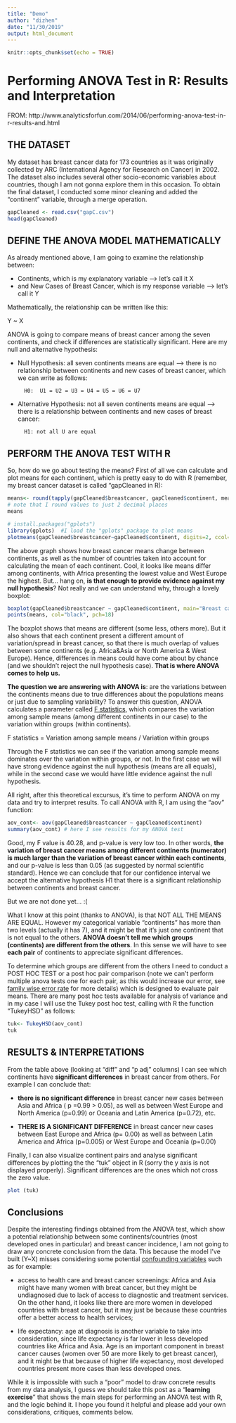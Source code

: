 ```yaml
---
title: "Demo"
author: "dizhen"
date: "11/30/2019"
output: html_document
---
```


```r
knitr::opts_chunk$set(echo = TRUE)
```

# Performing ANOVA Test in R: Results and Interpretation
FROM: http://www.analyticsforfun.com/2014/06/performing-anova-test-in-r-results-and.html

## THE DATASET
My dataset has breast cancer data for 173 countries as it was originally collected by ARC (International Agency for Research on Cancer) in 2002. The dataset also includes several other socio-economic variables about countries, though I am not gonna explore them in this occasion. To obtain the final dataset, I conducted some minor cleaning and added the "continent" variable, through a merge operation. 
```r
gapCleaned <- read.csv("gapC.csv")
head(gapCleaned)
```


## DEFINE THE ANOVA MODEL MATHEMATICALLY
As already mentioned above, I am going to examine the relationship between:

* Continents, which is my explanatory variable --> let’s call it X
* and New Cases of Breast Cancer, which is my response variable --> let’s call it Y

Mathematically, the relationship can be written like this:

Y ~ X

ANOVA is going to compare means of breast cancer among the seven continents, and check if differences are statistically significant. Here are my null and alternative hypothesis:

* Null Hypothesis: all seven continents means are equal —> there is no relationship between continents and new cases of breast cancer, which we can write as follows:

        H0:  U1 = U2 = U3 = U4 = U5 = U6 = U7
* Alternative Hypothesis: not all seven continents means are equal —> there is a relationship between continents and new cases of breast cancer:

        H1: not all U are equal
        
## PERFORM THE ANOVA TEST WITH R

So, how do we go about testing the means? First of all we can calculate and plot means for each continent, which is pretty easy to do with R (remember, my breast cancer dataset is called "gapCleaned in R):

```r

means<- round(tapply(gapCleaned$breastcancer, gapCleaned$continent, mean), digits=2)  
# note that I round values to just 2 decimal places
means
```

```r
# install.packages("gplots")
library(gplots)  #I load the "gplots" package to plot means
plotmeans(gapCleaned$breastcancer~gapCleaned$continent, digits=2, ccol="red", mean.labels=T, main="Plot of breast cancer means by continent")
```
The above graph shows how breast cancer means change between continents, as well as the number of countries taken into account for calculating the mean of each continent. Cool, it looks like means differ among continents, with Africa presenting the lowest value and West Europe the highest. But… hang on, **is that enough to provide evidence against my null hypothesis**? Not really and we can understand why, through a lovely boxplot:

```r
boxplot(gapCleaned$breastcancer ~ gapCleaned$continent, main="Breast cancer by continent (mean is black dot)", xlab="continents", ylab="new cases per 100,00 residents", col=rainbow(7))
points(means, col="black", pch=18)
```

The boxplot shows that means are different (some less, others more).  But it also shows that each continent present a different amount of variation/spread in breast cancer, so that there is much overlap of values between some continents (e.g. Africa&Asia or North America & West Europe). Hence, differences in means could have come about by chance (and we shouldn’t reject the null hypothesis case). **That is where ANOVA comes to help us.**

**The question we are answering with ANOVA is**: are the variations between the continents means due to true differences about the populations means or just due to sampling variability? To answer this question, ANOVA calculates a parameter called [F statistics](https://en.wikipedia.org/wiki/F-statistics), which compares the variation among sample means (among different continents in our case) to the variation within groups (within continents).

F statistics = Variation among sample means / Variation within groups

Through the F statistics we can see if the variation among sample means dominates over the variation within groups, or not. In the first case we will have strong evidence against the null hypothesis (means are all equals), while in the second case we would have little evidence against the null hypothesis.

All right, after this theoretical excursus, it’s time to perform ANOVA on my data and try to interpret results. To call ANOVA with R, I am using the “aov” function:

```r
aov_cont<- aov(gapCleaned$breastcancer ~ gapCleaned$continent)
summary(aov_cont) # here I see results for my ANOVA test
```


Good, my F value is 40.28, and p-value is very low too. In other words, **the variation of breast cancer means among different continents (numerator) is much larger than the variation of breast cancer within each continents**, and our p-value is less than 0.05 (as suggested by normal scientific standard). Hence we can conclude that for our confidence interval we accept the alternative hypothesis H1 that there is a significant relationship between continents and breast cancer.

But we are not done yet… :(

What I know at this point (thanks to ANOVA), is that NOT ALL THE MEANS ARE EQUAL. However my categorical variable "continents" has more than two levels (actually it has 7), and it might be that it’s just one continent that is not equal to the others. **ANOVA doesn't tell me which groups (continents) are different from the others**. In this sense we will have to see **each pair** of continents to appreciate significant differences.

To determine which groups are different from the others I need to conduct a POST HOC TEST or a post hoc pair comparison (note we can’t perform multiple anova tests one for each pair, as this would increase our error, see [family wise error rate](https://en.wikipedia.org/wiki/Familywise_error_rate) for more details) which is designed to evaluate pair means. There are many post hoc tests available for analysis of variance and in my case I will use the Tukey post hoc test, calling with R the function “TukeyHSD” as follows:

```r
tuk<- TukeyHSD(aov_cont)
tuk
```

## RESULTS & INTERPRETATIONS

From the table above (looking at “diff” and “p adj” columns) I can see which continents have **significant differences** in breast cancer from others. For example I can conclude that:

* **there is no significant difference** in breast cancer new cases between Asia and Africa ( p =0.99 > 0.05), as well as between West Europe and North America (p=0.99) or Oceania and Latin America (p=0.72), etc.

* **THERE IS A SIGNIFICANT DIFFERENCE** in breast cancer new cases between East Europe and Africa (p= 0.00) as well as between Latin America and Africa (p=0.005) or West Europe and Oceania (p=0.00)

Finally, I can also visualize continent pairs and analyse significant differences by plotting the the “tuk” object in R (sorry the y axis is not displayed properly). Significant differences are the ones which not cross the zero value.

```r
plot (tuk)
```

## Conclusions

Despite the interesting findings obtained from the ANOVA test, which show a potential relationship between some continents/countries (most developed ones in particular) and breast cancer incidence, I am not going to draw any concrete conclusion from the data. This because the model I've built (Y~X) misses considering some potential [confounding variables](https://en.wikipedia.org/wiki/Confounding) such as for example:

* access to health care and breast cancer screenings: Africa and Asia might have many women with breat cancer, but they might be undiagnosed due to lack of access to diagnostic and treatment services. On the other hand, it looks like there are more women in developed countries with breast cancer, but it may just be because these countries offer a better access to health services; 

* life expectancy: age at diagnosis is another variable to take into consideration, since life expectancy is far lower in less developed countries like Africa and Asia. Age is an important component in breast cancer causes (women over 50 are more likely to get breast cancer), and it might be that because of higher life expectancy, most developed countries present more cases than less developed ones.

While it is impossible with such a "poor" model to draw concrete results from my data analysis, I guess we should take this post as a "**learning exercise**" that shows the main steps for performing an ANOVA test with R, and the logic behind it. I hope you found it helpful and please add your own considerations, critiques, comments below.

